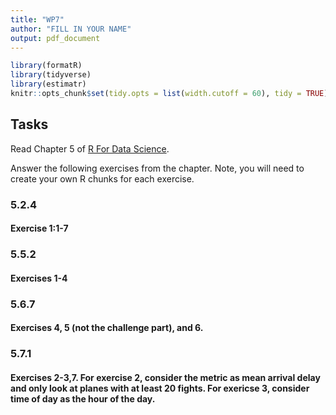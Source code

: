 ```yaml
---
title: "WP7"
author: "FILL IN YOUR NAME" 
output: pdf_document
---
```


```r
library(formatR)
library(tidyverse)
library(estimatr)
knitr::opts_chunk$set(tidy.opts = list(width.cutoff = 60), tidy = TRUE)
```

## Tasks 

Read Chapter 5 of [R For Data Science](https://r4ds.had.co.nz/transform.html). 

Answer the following exercises from the chapter. Note, you will need to create your own R chunks for each exercise. 

### 5.2.4

#### Exercise 1:1-7

### 5.5.2

#### Exercises 1-4

### 5.6.7 

#### Exercises 4, 5 (not the challenge part), and 6.

### 5.7.1 

#### Exercises 2-3,7. For exercise 2, consider the metric as mean arrival delay and only look at planes with at least 20 fights. For exericse 3, consider time of day as the hour of the day. 

